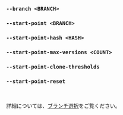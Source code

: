 ### `--branch <BRANCH>`
### `--start-point <BRANCH>`
### `--start-point-hash <HASH>`
### `--start-point-max-versions <COUNT>`
### `--start-point-clone-thresholds`
### `--start-point-reset`

<br />

詳細については、[ブランチ選択](/ja/docs/explanation/branch-selection/)をご覧ください。